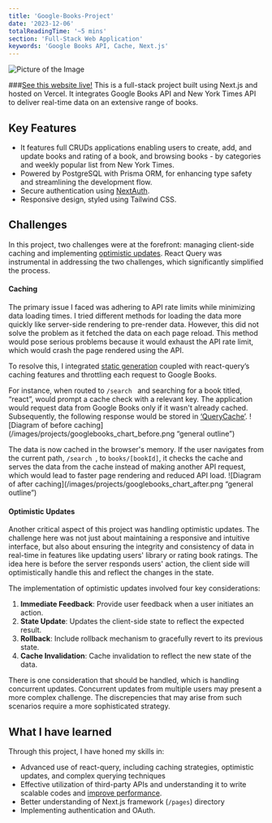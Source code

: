 ```yaml
---
title: 'Google-Books-Project'
date: '2023-12-06'
totalReadingTime: '~5 mins'
section: 'Full-Stack Web Application'
keywords: 'Google Books API, Cache, Next.js'
---
```


![Picture of the Image](/images/projects/googlebooks.png "Scenic View")

###[See this website live!](https://google-books-library.vercel.app/)
This is a full-stack project built using Next.js and hosted on Vercel. It integrates Google Books API and New York Times API to deliver real-time data on an extensive range of books. 

## Key Features
-	It features full CRUDs applications enabling users to create, add, and update books and rating of a book, and browsing books - by categories and weekly popular list from New York Times. 
-	Powered by PostgreSQL with Prisma ORM, for enhancing type safety and streamlining the development flow.
-	Secure authentication using [NextAuth](https://next-auth.js.org/v3/adapters/prisma).
-	Responsive design, styled using Tailwind CSS.

## Challenges
In this project, two challenges were at the forefront: managing client-side caching and implementing [optimistic updates](https://tanstack.com/query/v4/docs/react/guides/optimistic-updates). React Query was instrumental in addressing the two challenges, which significantly simplified the process.

#### Caching
The primary issue I faced was adhering to API rate limits while minimizing data loading times. I tried different methods for loading the data more quickly like server-side rendering to pre-render data. However, this did not solve the problem as it fetched the data on each page reload. This method would pose serious problems because it would exhaust the API rate limit, which would crash the page rendered using the API.

To resolve this, I integrated [static generation](https://nextjs.org/docs/pages/building-your-application/rendering/static-site-generation) coupled with react-query’s caching features and throttling each request to Google Books.

For instance, when routed to ```/search ``` and searching for a book titled, “react”, would prompt a cache check with a relevant key. The application would request data from Google Books only if it wasn't already cached. Subsequently, the following response would be stored in [‘QueryCache’]( https://tanstack.com/query/v4/docs/react/reference/QueryCache).
![Diagram of before caching](/images/projects/googlebooks_chart_before.png “general outline”)

The data is now cached in the browser's memory. If the user navigates from the current path, ```/search ```, to ```books/[bookId]```, it checks the cache and serves the data from the cache instead of making another API request, which would lead to faster page rendering and reduced API load. 
![Diagram of after caching](/images/projects/googlebooks_chart_after.png “general outline”)

#### Optimistic Updates

Another critical aspect of this project was handling optimistic updates. The challenge here was not just about maintaining a responsive and intuitive interface, but also about ensuring the integrity and consistency of data in real-time in features like updating users' library or rating book ratings. The idea here is before the server responds users' action, the client side will optimistically handle this and reflect the changes in the state.

The implementation of optimistic updates involved four key considerations:
1. **Immediate Feedback**: Provide user feedback when a user initiates an action.
2. **State Update**: Updates the client-side state to reflect the expected result. 
3. **Rollback**: Include rollback mechanism to gracefully revert to its previous state.
4. **Cache Invalidation**: Cache invalidation to reflect the new state of the data.

There is one consideration that should be handled, which is handling concurrent updates. Concurrent updates from multiple users may present a more complex challenge. The discrepencies that may arise from such scenarios require a more sophisticated strategy.

## What I have learned
Through this project, I have honed my skills in:
-	Advanced use of react-query, including caching strategies, optimistic updates, and complex querying techniques 
-	Effective utilization of third-party APIs and understanding it to write scalable codes and [improve performance]( https://developers.google.com/books/docs/v1/performance). 
-	Better understanding of Next.js framework (```/pages```) directory
-	Implementing authentication and OAuth.

